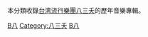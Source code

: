 本分類收錄[[台湾|台湾]][[流行|流行]][[樂團|樂團]][[八三夭|八三夭]]的歷年音樂專輯。
[[Category:各演出者音樂專輯|B八]]
[[Category:八三夭|Category:八三夭]]
[[Category:台灣流行搖滾音樂專輯|B八]]